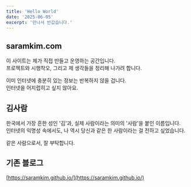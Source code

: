 ```yaml
---
title: 'Hello World'
date: '2025-06-05'
excerpt: '만나서 반갑습니다.'
---
```


## saramkim.com

이 사이트는 제가 직접 만들고 운영하는 공간입니다.  
프로젝트와 시행착오, 그리고 제 생각들을 정리해 나가려 합니다.

이미 인터넷에 충분히 있는 정보는 반복하지 않을 겁니다.  
인터넷을 어지럽히고 싶지 않아요.

## 김사람

한국에서 가장 흔한 성인 '김'과, 실제 사람이라는 의미의 '사람'을 붙인 이름입니다.  
인터넷의 익명성 속에서도, 나 역시 당신과 같은 한 사람이라는 걸 전하고 싶었습니다.

같은 사람으로서, 잘 부탁합니다.

## 기존 블로그

[https://saramkim.github.io/](https://saramkim.github.io/)
